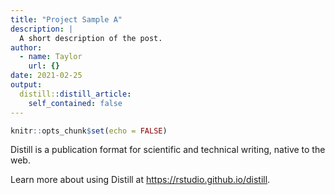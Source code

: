```yaml
---
title: "Project Sample A"
description: |
  A short description of the post.
author:
  - name: Taylor
    url: {}
date: 2021-02-25
output:
  distill::distill_article:
    self_contained: false
---
```



```r
knitr::opts_chunk$set(echo = FALSE)
```

Distill is a publication format for scientific and technical writing, native to the web.

Learn more about using Distill at <https://rstudio.github.io/distill>.


